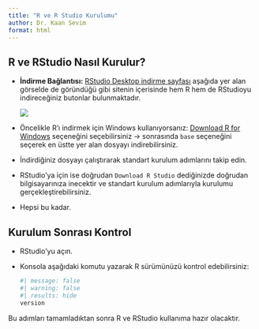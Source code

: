 ---
title: "R ve R Studio Kurulumu"
author: Dr. Kaan Sevim
format: html
---

## R ve RStudio Nasıl Kurulur?

-   **İndirme Bağlantısı:** [RStudio Desktop indirme sayfası](https://posit.co/download/rstudio-desktop/) aşağıda yer alan görselde de göründüğü gibi sitenin içerisinde hem R hem de RStudioyu indireceğiniz butonlar bulunmaktadır.

    ![](images/Screenshot_1.png)

-   Öncelikle R'ı indirmek için Windows kullanıyorsanız: [Download R for Windows](https://cran.r-project.org/bin/windows/) seçeneğini seçebilirsiniz -\> sonrasında `base` seçeneğini seçerek en üstte yer alan dosyayı indirebilirsiniz.

-   İndirdiğiniz dosyayı çalıştırarak standart kurulum adımlarını takip edin.

-   RStudio'ya için ise doğrudan `Download R Studio` dediğinizde doğrudan bilgisayarınıza inecektir ve standart kurulum adımlarıyla kurulumu gerçekleştirebilirsiniz.

-   Hepsi bu kadar.

## Kurulum Sonrası Kontrol

-   RStudio'yu açın.

-   Konsola aşağıdaki komutu yazarak R sürümünüzü kontrol edebilirsiniz:

    ```{r}
    #| message: false
    #| warning: false
    #| results: hide
    version
    ```

Bu adımları tamamladıktan sonra R ve RStudio kullanıma hazır olacaktır.
